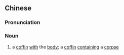 {{also|灵柩}}
==Chinese==
{{zh-forms|s=灵柩}}

===Pronunciation===
{{zh-pron
|m=língjiù
|mn=lêng-kiū
|cat=n
}}

===Noun===
{{zh-noun}}

# a [[coffin]] [[with]] the [[body]]; a [[coffin]] [[containing]] a [[corpse]]